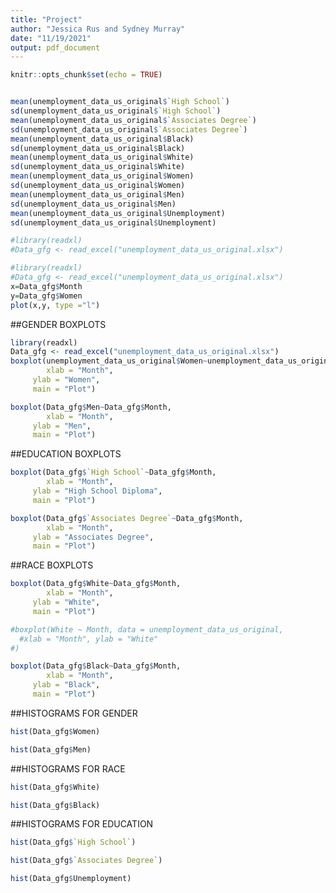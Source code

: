 ```yaml
---
title: "Project"
author: "Jessica Rus and Sydney Murray"
date: "11/19/2021"
output: pdf_document
---
```


```r
knitr::opts_chunk$set(echo = TRUE)
```




```r


```



```r
mean(unemployment_data_us_original$`High School`)
sd(unemployment_data_us_original$`High School`)
mean(unemployment_data_us_original$`Associates Degree`)
sd(unemployment_data_us_original$`Associates Degree`)
mean(unemployment_data_us_original$Black)
sd(unemployment_data_us_original$Black)
mean(unemployment_data_us_original$White)
sd(unemployment_data_us_original$White)
mean(unemployment_data_us_original$Women)
sd(unemployment_data_us_original$Women)
mean(unemployment_data_us_original$Men)
sd(unemployment_data_us_original$Men)
mean(unemployment_data_us_original$Unemployment)
sd(unemployment_data_us_original$Unemployment)


```

```r
#library(readxl)
#Data_gfg <- read_excel("unemployment_data_us_original.xlsx")
```


```r
#library(readxl)
#Data_gfg <- read_excel("unemployment_data_us_original.xlsx")
x=Data_gfg$Month
y=Data_gfg$Women
plot(x,y, type ="l")
```
##GENDER BOXPLOTS
```r
library(readxl)
Data_gfg <- read_excel("unemployment_data_us_original.xlsx")
boxplot(unemployment_data_us_original$Women~unemployment_data_us_original$Month,
        xlab = "Month",
     ylab = "Women",
     main = "Plot")
```



```r
boxplot(Data_gfg$Men~Data_gfg$Month,
        xlab = "Month",
     ylab = "Men",
     main = "Plot")
```
##EDUCATION BOXPLOTS

```r
boxplot(Data_gfg$`High School`~Data_gfg$Month,
        xlab = "Month",
     ylab = "High School Diploma",
     main = "Plot")
```


```r
boxplot(Data_gfg$`Associates Degree`~Data_gfg$Month,
        xlab = "Month",
     ylab = "Associates Degree",
     main = "Plot")
```

##RACE BOXPLOTS

```r
boxplot(Data_gfg$White~Data_gfg$Month,
        xlab = "Month",
     ylab = "White",
     main = "Plot")

#boxplot(White ~ Month, data = unemployment_data_us_original,
  #xlab = "Month", ylab = "White"
#)
```


```r
boxplot(Data_gfg$Black~Data_gfg$Month,
        xlab = "Month",
     ylab = "Black",
     main = "Plot")
```

##HISTOGRAMS FOR GENDER


```r
hist(Data_gfg$Women)
```



```r
hist(Data_gfg$Men)
```

##HISTOGRAMS FOR RACE

```r
hist(Data_gfg$White)
```

```r
hist(Data_gfg$Black)
```

##HISTOGRAMS FOR EDUCATION

```r
hist(Data_gfg$`High School`)
```


```r
hist(Data_gfg$`Associates Degree`)
```

```r
hist(Data_gfg$Unemployment)
```
